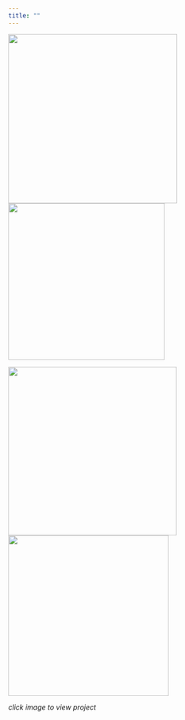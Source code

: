 ```yaml
---
title: ""
---
```


[![](/images/gof/predictors.png){width="340"}](https://brookemwalters.github.io/Collection/sections/glmv1/pi.html) [![](/images/methodology.png){width="315"}](https://brookemwalters.github.io/Nimby_Site/Final%20Report.html)

[![](/images/sp.png){fig-align="left" width="339"}](https://rpubs.com/ekoorb03/MI_C19Mortality) ![](/images/de.png){width="323"}

*click image to view project*
